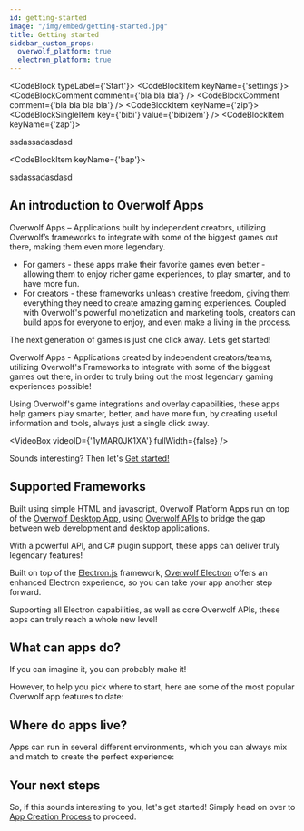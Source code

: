 ```yaml
---
id: getting-started
image: "/img/embed/getting-started.jpg"
title: Getting started
sidebar_custom_props:
  overwolf_platform: true
  electron_platform: true
---
```


<CodeBlock typeLabel={'Start'}>
  <CodeBlockItem keyName={'settings'}>
    <CodeBlockComment comment={'bla bla bla'} />
    <CodeBlockComment comment={'bla bla bla bla'} />
    <CodeBlock>
      <CodeBlockItem keyName={'zip'}>
        <CodeBlockSingleItem key={'bibi'} value={'bibizem'} />
      </CodeBlockItem>
      <CodeBlockItem keyName={'zap'}>
          <p>sadassadasdasd</p>
      </CodeBlockItem>
    </CodeBlock>
  </CodeBlockItem>

  <CodeBlockItem keyName={'bap'}>
      <p>sadassadasdasd</p>
  </CodeBlockItem>
</CodeBlock>

## An introduction to Overwolf Apps

Overwolf Apps – Applications built by independent creators, utilizing Overwolf’s frameworks to integrate with some of the biggest games out there, making them even more legendary.

- For gamers - these apps make their favorite games even better - allowing them to enjoy richer game experiences, to play smarter, and to have more fun.
- For creators - these frameworks unleash creative freedom, giving them everything they need to create amazing gaming experiences.
Coupled with Overwolf's powerful monetization and marketing tools, creators can build apps for everyone to enjoy, and even make a living in the process.

<div className="center-text">

The next generation of games is just one click away. Let’s get started!

</div>

<SkipMe>
Overwolf Apps - Applications created by independent creators/teams, utilizing Overwolf's Frameworks to integrate with some of the biggest games out there,
in order to truly bring out the most legendary gaming experiences possible!

Using Overwolf's game integrations and overlay capabilities, these apps help gamers play smarter, better, and have more fun,
by creating useful information and tools, always just a single click away.
</SkipMe>

<VideoBox videoID={'1yMAR0JK1XA'} fullWidth={false} />

<SkipMe>

<div className="center-text">
    <p>Sounds interesting? Then let's <a href="getting-started/app-creation-basics" title="Get Started">Get started!</a></p>
</div>

</SkipMe>

## Supported Frameworks

<Tabs groupId="frameworks">
<TabItem value="overwolf-platform" label="Overwolf Platform">

Built using simple HTML and javascript, Overwolf Platform Apps run on top of the [Overwolf Desktop App](https://www.overwolf.com/appstore/), using [Overwolf APIs](/api) to bridge the gap between
web development and desktop applications.

With a powerful API, and C# plugin support, these apps can deliver truly legendary features!

</TabItem>
<TabItem value="electron-platform" label="Overwolf Electron">

Built on top of the [Electron.js](https://www.electronjs.org/) framework, [Overwolf Electron](/tools/ow-electron) offers an enhanced Electron experience,
so you can take your app another step forward.

Supporting all Electron capabilities, as well as core Overwolf APIs, these apps can truly reach a whole new level!

</TabItem>
</Tabs>

## What can apps do?

If you can imagine it, you can probably make it!

However, to help you pick where to start, here are some of the most popular Overwolf app features to date:


<AppsDoList />

## Where do apps live?

Apps can run in several different environments, which you can always mix and match to create the perfect experience:

<AppsLiveList />

## Your next steps

So, if this sounds interesting to you, let's get started! Simply head on over to [App Creation Process](getting-started/app-creation-process) to proceed.